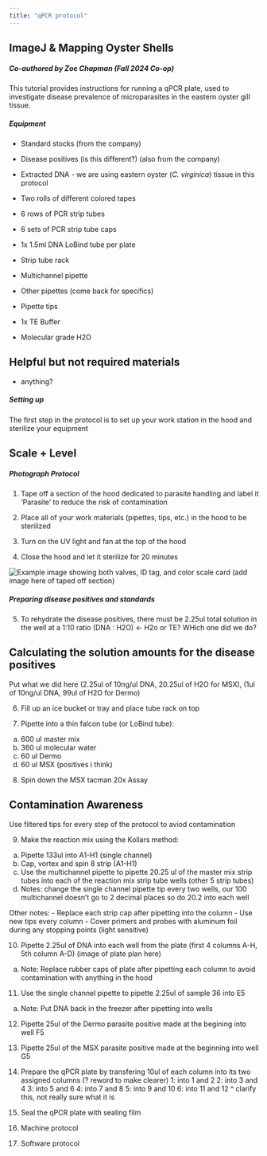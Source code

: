 ```yaml
---
title: "qPCR protocol"
---
```


## ImageJ & Mapping Oyster Shells
##### Co-authored by Zoe Chapman (Fall 2024 Co-op)
This tutorial provides instructions for running a qPCR plate, used to investigate disease prevalence of microparasites in the eastern oyster gill tissue.

##### **Equipment** {.unnumbered}

-   Standard stocks (from the company)

-   Disease positives (is this different?) (also from the company)

-   Extracted DNA - we are using eastern oyster (*C. virginica*) tissue in this protocol

-   Two rolls of different colored tapes

-   6 rows of PCR strip tubes

-   6 sets of PCR strip tube caps

-   1x 1.5ml DNA LoBind tube per plate

-   Strip tube rack

-   Multichannel pipette

-   Other pipettes (come back for specifics)

-   Pipette tips

-   1x TE Buffer

-   Molecular grade H2O

::: {.callout}
## Helpful but not required materials {.unnumbered}
-   anything?
:::

##### Setting up
The first step in the protocol is to set up your work station in the hood and sterilize your equipment

::: {.callout-important}
## Scale + Level

:::

##### **Photograph Protocol** 
1. Tape off a section of the hood dedicated to parasite handling and label it 'Parasite' to reduce the risk of contamination

2. Place all of your work materials (pipettes, tips, etc.) in the hood to be sterilized

3. Turn on the UV light and fan at the top of the hood

4. Close the hood and let it sterilize for 20 minutes

![Example image showing both valves, ID tag, and color scale card](img/1_polydora_frame_example.png) (add image here of taped off section)

##### **Preparing disease positives and standards** 
5. To rehydrate the disease positives, there must be 2.25ul total solution in the well at a 1:10 ratio (DNA : H2O) <- H2o or TE? WHich one did we do?

::: {.callout-note}
## Calculating the solution amounts for the disease positives
Put what we did here (2.25ul of 10ng/ul DNA, 20.25ul of H2O for MSX), (1ul of 10ng/ul DNA, 99ul of H2O for Dermo)
:::

6. Fill up an ice bucket or tray and place tube rack on top

7. Pipette into a thin falcon tube (or LoBind tube): 
  a. 600 ul master mix
  b. 360 ul molecular water
  c. 60 ul Dermo
  d. 60 ul MSX (positives i think)

8. Spin down the MSX tacman 20x Assay

::: {.callout-note}
## Contamination Awareness
Use filtered tips for every step of the protocol to aviod contamination
:::

9. Make the reaction mix using the Kollars method: 
  a. Pipette 133ul into A1-H1 (single channel) 
  b. Cap, vortex and spin 8 strip (A1-H1)
  c. Use the multichannel pipette to pipette 20.25 ul of the master mix strip tubes into each of the reaction mix strip tube wells (other 5 strip tubes) 
  d. Notes: change the single channel pipette tip every two wells, our 100 multichannel doesn't go to 2 decimal places so do 20.2 into each well

Other notes: 
- Replace each strip cap after pipetting into the column
- Use new tips every column
- Cover primers and probes with aluminum foil during any stopping points (light sensitive)

10. Pipette 2.25ul of DNA into each well from the plate (first 4 columns A-H, 5th column A-D) (image of plate plan here) 
  a. Note: Replace rubber caps of plate after pipetting each column to avoid contamination with anything in the hood

11. Use the single channel pipette to pipette 2.25ul of sample 36 into E5
  a. Note: Put DNA back in the freezer after pipetting into wells

12. Pipette 25ul of the Dermo parasite positive made at the begining into well F5

13. Pipette 25ul of the MSX parasite positive made at the beginning into well G5

14. Prepare the qPCR plate by transfering 10ul of each column into its two assigned columns (? reword to make clearer)
  1: into 1 and 2
  2: into 3 and 4
  3: into 5 and 6
  4: into 7 and 8
  5: into 9 and 10
  6: into 11 and 12
^ clarify this, not really sure what it is

15. Seal the qPCR plate with sealing film

16. Machine protocol

17. Software protocol


